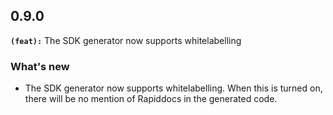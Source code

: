 ## 0.9.0
**`(feat):`** The SDK generator now supports whitelabelling

### What's new
- The SDK generator now supports whitelabelling. When this is turned on, there will be no mention of Rapiddocs in the generated code.

